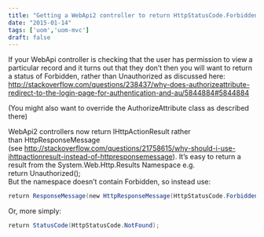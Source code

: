 ```yaml
---
title: "Getting a WebApi2 controller to return HttpStatusCode.Forbidden"
date: "2015-01-14"
tags: ['uom','uom-mvc']
draft: false
---
```


If your WebApi controller is checking that the user has permission to view a particular record and it turns out that they don’t then you will want to return a status of Forbidden, rather than Unauthorized as discussed here:
http://stackoverflow.com/questions/238437/why-does-authorizeattribute-redirect-to-the-login-page-for-authentication-and-au/5844884#5844884

(You might also want to override the AuthorizeAttribute class as described there)

WebApi2 controllers now return IHttpActionResult rather than HttpResponseMessage (see http://stackoverflow.com/questions/21758615/why-should-i-use-ihttpactionresult-instead-of-httpresponsemessage). It’s easy to return a result from the System.Web.Http.Results Namespace e.g. return Unauthorized();  
But the namespace doesn’t contain Forbidden, so instead use:

```C#
return ResponseMessage(new HttpResponseMessage(HttpStatusCode.Forbidden));
```
Or, more simply:

```C#
return StatusCode(HttpStatusCode.NotFound);
```